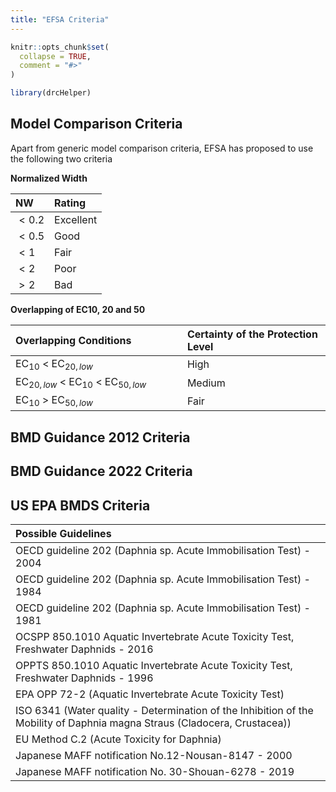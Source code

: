 ```yaml
---
title: "EFSA Criteria"
---
```


```r
knitr::opts_chunk$set(
  collapse = TRUE,
  comment = "#>"
)
```

```r
library(drcHelper)
```


## Model Comparison Criteria

Apart from generic model comparison criteria, EFSA has proposed to use the following two criteria 

**Normalized Width**

|NW   |    Rating|
|:----|:---------|
|$<0.2$ | Excellent|
|$<0.5$ | Good     |
|$<1$   | Fair     |
|$<2$   | Poor     |
|$>2$ | Bad      |

**Overlapping of EC10, 20 and 50**


|Overlapping  Conditions                  |Certainty of the Protection Level |
|:----------------------------------------|:---------------------------------|
|EC$_{10}$ < EC$_{20,low}$                | High                             |
|EC$_{20,low}$ < EC$_{10}$ < EC$_{50,low}$| Medium                           |
|EC$_{10}$ > EC$_{50,low}$                | Fair                             |




## BMD Guidance 2012 Criteria

## BMD Guidance 2022 Criteria

## US EPA BMDS Criteria








| Possible Guidelines                                                                                                       |
|:--------------------------------------------------------------------------------------------------------------------------|
| OECD guideline 202 (Daphnia sp. Acute Immobilisation Test) - 2004                                                         |
| OECD guideline 202 (Daphnia sp. Acute Immobilisation Test) - 1984                                                         |
| OECD guideline 202 (Daphnia sp. Acute Immobilisation Test) - 1981                                                         |
| OCSPP 850.1010 Aquatic Invertebrate Acute Toxicity Test, Freshwater Daphnids - 2016                                       |
| OPPTS 850.1010 Aquatic Invertebrate Acute Toxicity Test, Freshwater Daphnids - 1996                                       |
| EPA OPP 72-2 (Aquatic Invertebrate Acute Toxicity Test)                                                                   |
| ISO 6341 (Water quality - Determination of the Inhibition of the Mobility of Daphnia magna Straus (Cladocera, Crustacea)) |
| EU Method C.2 (Acute Toxicity for Daphnia)                                                                                |
| Japanese MAFF notification No.12-Nousan-8147 - 2000                                                                       |
| Japanese MAFF notification No. 30-Shouan-6278 - 2019                                                                      |
